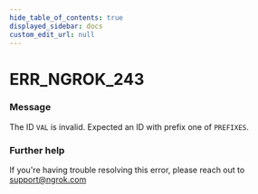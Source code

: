 ```yaml
---
hide_table_of_contents: true
displayed_sidebar: docs
custom_edit_url: null
---
```



# ERR_NGROK_243

### Message
The ID `VAL` is invalid. Expected an ID with prefix one of `PREFIXES`.

### Further help
If you're having trouble resolving this error, please reach out to [support@ngrok.com](mailto:support@ngrok.com?subject=Help%20with%20ERR_NGROK_243)


<ErrorDetails error='err_ngrok_243' />
